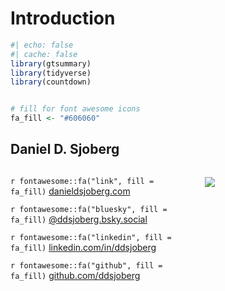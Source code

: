 # Introduction

```r
#| echo: false
#| cache: false
library(gtsummary)
library(tidyverse)
library(countdown)


# fill for font awesome icons
fa_fill <- "#606060"
```

## Daniel D. Sjoberg

::: {.columns .v-center-container}
::: {.column width="60%"}
`r fontawesome::fa("link", fill = fa_fill)` [danieldsjoberg.com](https://www.danieldsjoberg.com/)

`r fontawesome::fa("bluesky", fill = fa_fill)` [\@ddsjoberg.bsky.social](https://bsky.app/profile/ddsjoberg.bsky.social)

`r fontawesome::fa("linkedin", fill = fa_fill)` [linkedin.com/in/ddsjoberg](https://www.linkedin.com/in/ddsjoberg/)

`r fontawesome::fa("github", fill = fa_fill)` [github.com/ddsjoberg](https://github.com/ddsjoberg/)
:::

::: {.column width="40%"}
![](images/dan-fire-island-circle.png)
:::
:::


